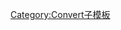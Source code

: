 {{convert/{{{d}}}|{{{1}}}|{{{2|}}}|{{{3|}}}|{{{4|}}}|s={{{s|}}}|r={{{r}}}
|u=BTU<sub>ISO</sub>
|n=British thermal unit (ISO)
|h=British-thermal-unit (ISO)
|l=British thermal units (ISO)
|t=British thermal unit
|o=kJ
|b=1055.056
|j=3.023275512-{{{j|0}}}}}<noinclude>
[[Category:Convert子模板]]
</noinclude>